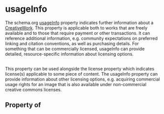 # usageInfo

The schema.org <a class="localLink" href="/usageInfo">usageInfo</a> property indicates further information about a <a class="localLink" href="/CreativeWork">CreativeWork</a>. This property is applicable both to works that are freely available and to those that require payment or other transactions. It can reference additional information, e.g. community expectations on preferred linking and citation conventions, as well as purchasing details. For something that can be commercially licensed, usageInfo can provide detailed, resource-specific information about licensing options.<br/><br/>

This property can be used alongside the license property which indicates license(s) applicable to some piece of content. The usageInfo property can provide information about other licensing options, e.g. acquiring commercial usage rights for an image that is also available under non-commercial creative commons licenses.

## Property of



